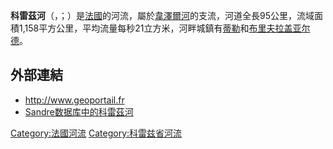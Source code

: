 {{不是|克勒茲河}}
{{noteTA
|G1=法国地名
|G2=单位
}}
{{Infobox river
| name              = 科雷兹河
| native_name       = <small>{{native name|fr|Corrèze}}<br>{{native name|oc|Corresa}}</small>
| image             = Tulle02.jpg
| image_caption     = 流经[[蒂勒|蒂勒]]的科雷兹河
| map               = Corrèze.png
| source1_location  = [[法國中央高原|法國中央高原]] 
| mouth_location    = [[韋澤爾河|韋澤爾河]]
| mouth_coordinates = {{coord|45|9|58|N|1|27|37|E|name=Vézère-Corrèze|display=inline,title}}
| progression       = {{RVézère}}
| subdivision_type1 = [[世界政區索引|国家]]
| subdivision_name1 = {{FR}}
| length            = {{convert|95|km|abbr=on}}
| source1_elevation = 
| discharge1_avg    = {{convert|21|m3/s|abbr=on}}
| basin_size        = {{convert|947|km2|abbr=on}}
}}

'''科雷茲河'''（{{lang-fr|Corrèze}}，{{IPA-fr|kɔʁɛz|-|LL-Q150 (fra)-GrandCelinien-Corrèze.wav}}；{{lang-oc|Corresa}}）是[[法國|法國]]的河流，屬於[[韋澤爾河|韋澤爾河]]的支流，河道全長95公里，流域面積1,158平方公里，平均流量每秒21立方米，河畔城鎮有[[蒂勒|蒂勒]]和[[布里夫拉盖亚尔德|布里夫拉盖亚尔德]]。

==外部連結==
*http://www.geoportail.fr {{Wayback|url=http://www.geoportail.fr/ |date=20101215171356 }}
*[http://sandre.eaufrance.fr/app/chainage/courdo/htm/P3--0250.php?cg=P3--0250 Sandre数据库中的科雷茲河]

{{France-geo-stub}}
[[Category:法國河流|Category:法國河流]]
[[Category:科雷兹省河流|Category:科雷兹省河流]]